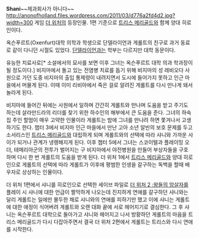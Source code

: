 '''Shani'''~~제과회사가 아니다~~
http://anonofholland.files.wordpress.com/2011/03/d776a2fd4d2.jpg?width=300
게임 [[더 위처]]의 등장인물. 1편 기준으로 [[트리스 메리골드]]와 함께 양대 히로인이다.

옥슨푸르트(Oxenfurt)대학 의학과 학생으로 단델라이언과 게롤트의 친구로 과거 동료로 같이 다니던 시절도 있었다. [[단델라이언]]과는 학부는 다르지만 대학 동문이다. 

유능한 치료사로[* 소설에서의 묘사를 보면 이후 그녀는 옥슨푸르트 대학 의과 학과장이 될 정도이다.] 비지마에서 돌고 있는 전염병 치료를 돕기 위해 비지마의 성 레비오다 사원으로 가던 도중 비지마의 출입 통제령이 내려지면서 도시에 들어가지 못하고 인근 마을에서 머물게 된다. 이때 이미 리비아에서 죽은 걸로 알려진 게롤트를 다시 만나게 돼서 놀라게 된다. 

비지마에 들어간 뒤에는 사원에서 일하며 간간히 게롤트와 만나며 도움을 받고 주기도 하는데 살라만드라의 리더를 찾기 위한 하수인의 해부에서 큰 도움을 준다. 그녀의 하숙집 주인 할멈이 매우 고약한 인물이라 게롤트는 밤에 그녀를 만나려 하면 쫓겨나서 고생하기도 한다. 챕터 3에서 비지마 인근 마을에서 만난 고아 소년 알빈의 보호 문제를 두고 소서리스인 [[트리스 메리골드]]와 대립하게 되며 게롤트와의 선택에 따라 샤니와 가까운 사이가 되거나 관계가 냉랭해지게 된다. 이후 챕터 5에서 그녀는 스코이텔과 플레이밍 오더, 테메리아군의 전투가 벌어지는 구 비지마에서 야전병원을 만들어 부상자들을 구호 하며 다시 한 번 게롤트의 도움을 받게 된다. 더 위처 1에서 [[트리스 메리골드]]와 양대 히로인으로 게롤트의 선택에 따라 게롤트가 이후에 평범한 인생을 갈구하는 독백을 할때 배우자로 상상하는 인물이다.

더 위처 1편에서 샤니를 히로인으로 선택한 세이브 파일로 [[더 위처 2 :왕들의 암살자]]를 플레이 시 샤니에 대한 언급이 짤막하게 나오는데 진지하게 연애를 갈구하던 샤니와는 달리 게롤트는 일에만 몰두한 채로 샤니와의 연애를 피하기만 했고 이에 샤니는 게롤트에 대한 애정이 식어버려 게롤트와 오랜 대화 끝에 서로 헤어지기로 결심한다. 그 후 샤니는 옥슨푸르트 대학으로 돌아가고 샤니와 헤어지고 나서 방황하던 게롤트의 마음을 트리스 메리골드가 다시 다잡아주면서 결국 더 위처 2편에서 게롤트는 트리스와 다시 연애를 시작한다.
